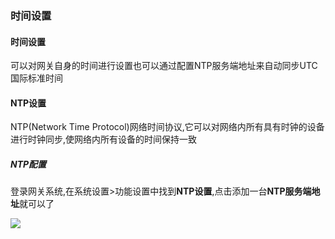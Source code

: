 ### 时间设置

#### 时间设置
可以对网关自身的时间进行设置也可以通过配置NTP服务端地址来自动同步UTC国际标准时间

#### NTP设置
NTP(Network Time Protocol)网络时间协议,它可以对网络内所有具有时钟的设备进行时钟同步,使网络内所有设备的时间保持一致

##### NTP配置
登录网关系统,在系统设置>功能设置中找到**NTP设置**,点击添加一台**NTP服务端地址**就可以了

![](img/function_set-4.png)
